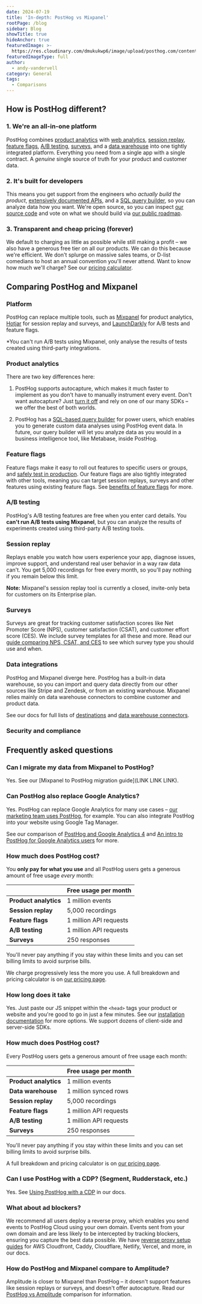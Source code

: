 ```yaml
---
date: 2024-07-19
title: 'In-depth: PostHog vs Mixpanel'
rootPage: /blog
sidebar: Blog
showTitle: true
hideAnchor: true
featuredImage: >-
  https://res.cloudinary.com/dmukukwp6/image/upload/posthog.com/contents/images/blog/posthog-vs-mixpanel/posthog-vs-mixpanel.jpeg
featuredImageType: full
author:
  - andy-vandervell
category: General
tags:
  - Comparisons
---
```



## How is PostHog different?

### 1. We're an all-in-one platform

PostHog combines [product analytics](/product-analytics) with [web analytics](/web-analytics), [session replay](/session-replay), [feature flags](/feature-flags), [A/B testing](/ab-testing), [surveys](/surveys), and a [data warehouse](/docs/data-warehouse) into one tightly integrated platform. Everything you need from a single app with a single contract. A _genuine_ single source of truth for your product and customer data.

### 2. It's built for developers

This means you get support from the engineers who _actually build the product_, [extensively documented APIs](/docs/api), and a [SQL query builder](/docs/hogql), so you can analyze data how you want. We're open source, so you can inspect [our source code](https://github.com/PostHog) and vote on what we should build via [our public roadmap](/roadmap).

### 3. Transparent and cheap pricing (forever)

We default to charging as little as possible while still making a profit – we also have a generous free tier on all our products. We can do this because we're efficient. We don't splurge on massive sales teams, or D-list comedians to host an annual convention you'll never attend. Want to know how much we'll charge? See our [pricing calculator](/pricing).

## Comparing PostHog and Mixpanel

### Platform

PostHog can replace multiple tools, such as [Mixpanel](/blog/best-mixpanel-alternatives) for product analytics, [Hotjar](/blog/best-hotjar-alternatives) for session replay and surveys, and [LaunchDarkly](/blog/best-launchdarkly-alternatives) for A/B tests and feature flags.

<ComparisonTable column1="PostHog" column2="Mixpanel">
  <ComparisonRow column1={true} column2={true} feature="Product analytics" description="Track events and conversion, analyze user behavior" />
  <ComparisonRow column1={true} column2={true} feature="Web analytics" description="Easy to use analytics for marketing websites" />
  <ComparisonRow column1={true} column2="Closed beta" feature="Session replay" description="Watch real users use your product, diagnose bugs" />
  <ComparisonRow column1={true} column2={false} feature="Feature flags" description="Roll out features safely, toggle features for cohorts or individuals" />
  <ComparisonRow column1={true} column2="Analysis only*" feature="A/B testing" description="Run tests on new features, optimize conversion funnels" />
  <ComparisonRow column1={true} column2={false} feature="User surveys" description="Collect and analyze feedback, run NPS and PMF surveys " />
  <ComparisonRow column1={true} column2={true} feature="Data pipelines" description="Export event data to data warehouses" />
  <ComparisonRow column1="Beta" column2={false} feature="Customer data platform" description="Sync cusomter data between third-party tools" />
  <ComparisonRow column1="Beta" column2={false} feature="Data warehouse" description="Centralized data storage for business intelligence" />
  <ComparisonRow column1={true} column2={false} feature="Heatmaps" description="Visualize where users click in your app or website" />
  <ComparisonRow column1={true} column2={false} feature="Scrollmaps" description="Visualize how far users scroll in your app or website" />
  <ComparisonRow column1={true} column2={true} feature="Notebooks" description="Ad-hoc analysis and collaboration" />
  <ComparisonRow column1={true} column2={true} feature="Dark mode" description="Choose between light and dark UI" />
  <ComparisonRow column1={true} column2="Libraries only" feature="Open source" description="Build your own apps and contribute code" />
</ComparisonTable>

*You can't run A/B tests using Mixpanel, only analyse the results of tests created using third-party integrations.

### Product analytics

There are two key differences here:

1. PostHog supports autocapture, which makes it much faster to implement as you don't have to manually instrument every event. Don't want autocapture? Just [turn it off](/docs/product-analytics/autocapture) and rely on one of our many SDKs – we offer the best of both worlds.

2. PostHog has a [SQL-based query builder](/docs/hogql) for power users, which enables you to generate custom data analyses using PostHog event data. In future, our query builder will let you analyze data as you would in a business intelligence tool, like Metabase, inside PostHog.

<ComparisonTable column1="PostHog" column2="Mixpanel">
  <ComparisonRow column1={true} column2={false} feature="Autocapture" description="Capture frontend clicks and events automatically" />
  <ComparisonRow column1={true} column2={false} feature="Query editor" description="Write your own queries in SQL" />
  <ComparisonRow column1={true} column2={true} feature="Dashboards" description="Combine insights into shareable dashboards" />
  <ComparisonRow column1={true} column2={true} feature="Graphs and trends" description="Build custom insights and visualizations" />
  <ComparisonRow column1={true} column2={true} feature="Funnels" description="Track users through a sequence of events" />
  <ComparisonRow column1={true} column2={true} feature="Retention" description="Visualize which users stay, for how long" />
  <ComparisonRow column1={true} column2={true} feature="User paths" description="Track user flows and where they drop-off" />
  <ComparisonRow column1={true} column2={true} feature="Cohorts" description="Combine users based on properties and events for group analysis" />
  <ComparisonRow column1={true} column2={true} feature="Group analytics" description="Track metrics at a company and account level" />
  <ComparisonRow column1={true} column2={true} feature="Lifecycle analysis" description="Understand who is dormant, churning, and thriving" />
  <ComparisonRow column1={true} column2={true} feature="Stickiness insights" description="See how many times users perform an event in a period of time." />
  <ComparisonRow column1={true} column2={true} feature="Custom formulas" description="Use formulas to calculate unique insights" />
  <ComparisonRow column1={true} column2={true} feature="Correlation analysis" description="Suggested events and properties that lead to success or failure" />
</ComparisonTable>

### Feature flags

Feature flags make it easy to roll out features to specific users or groups, and [safely test in production](/product-engineers/testing-in-production). Our feature flags are also tightly integrated with other tools, meaning you can target session replays, surveys and other features using existing feature flags. See [benefits of feature flags](/product-engineers/feature-flag-benefits-use-cases) for more.

<ComparisonTable column1="PostHog" column2="Mixpanel">
  <ComparisonRow column1={true} column2={false} feature="Boolean flags" description="Simple flags returning true or flag" />
  <ComparisonRow column1={true} column2={false} feature="Multivariate flags" description="Flags with multiple customizable values" />
  <ComparisonRow column1={true} column2={false} feature="Payloads" description="Flags with string, number, or JSON payloads" />
  <ComparisonRow column1={true} column2={false} feature="Local evaluation" description="Store flag definitions locally" />
  <ComparisonRow column1={true} column2={false} feature="Percentage rollouts" description="Target percentages of a group" />
  <ComparisonRow column1={true} column2={false} feature="Custom targeting" description="Target users based on user properties, custom contexts" />
  <ComparisonRow column1={true} column2={false} feature="Scheduling" description="Schedule flags to turn on or off" />
  <ComparisonRow column1="Partial" column2={false} feature="Environments" description="Manage flags for dev, staging, prod" />
  <ComparisonRow column1={true} column2={false} feature="Scheduling" description="Schedule flags to turn on or off" />
  <ComparisonRow column1={true} column2={false} feature="Bootstrapping" description="Flags available on frontend application load" />
  <ComparisonRow column1={true} column2={false} feature="Early access" description="Manage betas, test features" />
</ComparisonTable>

### A/B testing

PostHog's A/B testing features are free when you enter card details. You **can't run A/B tests using Mixpanel**, but you can analyze the results of experiments created using third-party A/B testing tools.

<ComparisonTable column1="PostHog" column2="Mixpanel">
  <ComparisonRow column1={true} column2={false} feature="Built-in A/B testing" description="Setup and run A/B tests using feature flags" />
  <ComparisonRow column1={true} column2={true} feature="Experiment analysis" description="Analyze results of A/B tests" />
  <ComparisonRow column1={true} column2={true} feature="Custom goals" description="Customize metrics that a test tracks" />
  <ComparisonRow column1={true} column2={true}  feature="Secondary metrics" description="Monitor impact on unrelated metrics" />
  <ComparisonRow column1={true} column2={true}  feature="Statistical significance" description="Automatically checks for statistical significance" />
  <ComparisonRow column1={true} column2={false} feature="Split testing" description="Split participants into groups" />
  <ComparisonRow column1={true} column2={false} feature="Multivariate (A/B/n) testing" description="Test multiple variants of a change" />
  <ComparisonRow column1={true} column2={false} feature="Recommended run time" description="Automatically calculate the recommended run time and sample size" />
  <ComparisonRow column1={true} column2={false} feature="Dynamic cohorts" description="Add new users to an experiment automatically by setting a user property" />
  <ComparisonRow column1="Partial" column2={false} feature="Holdout testing" description="Withhold multiple features to measure cumulative impact" />
  <ComparisonRow column1="Bayesian" column2="Frequentist" feature="Statistics engine" description="How the results of an experiment are calculated" />
</ComparisonTable>

### Session replay

Replays enable you watch how users experience your app, diagnose issues, improve support, and understand real user behavior in a way raw data can't. You get 5,000 recordings for free every month, so you'll pay nothing if you remain below this limit.

<ComparisonTable column1="PostHog" column2="Mixpanel">
  <ComparisonRow column1={true} column2="Closed beta" feature="Web app recordings" description="Capture recordings from single-page apps" />
  <ComparisonRow column1="Beta" column2={false} feature="Mobile app recordings" description="Capture recordings in iOS and Android apps" />
  <ComparisonRow column1={true} column2={false} feature="Identity detection" description="Link recordings to user IDs" />
  <ComparisonRow column1={true} column2={false} feature="Console logs" description="Capture extra content from a users' browser environment" />
  <ComparisonRow column1={true} column2={false} feature="Playlists" description="Sort recordings into static and dynamic playlists" />
  <ComparisonRow column1={true} column2={false} feature="Performance monitoring" description="Track network events within a session" />
  <ComparisonRow column1={true} column2={true} feature="Privacy masking" description="Censor personal information from playback" />
  <ComparisonRow column1={true} column2={false} feature="Conditional recording" description="Only capture the sessions you want" />
  <ComparisonRow column1={true} column2={false} feature="DOM explorer" description="Explore an interactive snapshot of replays" />
  <ComparisonRow column1={true} column2={false} feature="Export recordings" description="Save important recordings offline" />
  <ComparisonRow column1={true} column2={false} feature="Minimum duration" description="Only record sessions longer than the minimum duration" />
  <ComparisonRow column1={true} column2={true} feature="Sample recorded sessions" description="Restrict the percentage of sessions that will be recorded" />
  <ComparisonRow column1={true} column2={false} feature="Record via feature flag" description="Only record sessions for users that have the flag enabled" />
</ComparisonTable>

**Note:** Mixpanel's session replay tool is currently a closed, invite-only beta for customers on its Enterprise plan. 

### Surveys

Surveys are great for tracking customer satisfaction scores like Net Promoter Score (NPS), customer satisfaction (CSAT), and customer effort score (CES). We include survey templates for all these and more. Read our [guide comparing NPS, CSAT, and CES](/product-engineers/nps-vs-csat-vs-ces) to see which survey type you should use and when.  

<ComparisonTable column1="PostHog" column2="Mixpanel">
  <ComparisonRow column1={true} column2={false} feature="Open text" description="Free text answers and feedback" />
  <ComparisonRow column1={true} column2={false} feature="Product rating" description="Rank using emojis or number" />
  <ComparisonRow column1={true} column2={false} feature="Single choice" description="Select one answer from multiple" />
  <ComparisonRow column1={true} column2={false} feature="Multiple choice" description="Select more than one answer from multiple" />
  <ComparisonRow column1={true} column2={false} feature="NPS surveys" description="Net Promoter Score survey template" />
  <ComparisonRow column1={true} column2={false} feature="PMF surveys" description="Product-market fit survey template" />
  <ComparisonRow column1={true} column2={false} feature="User property targeting" description="Target users based on any of their user properties" />
  <ComparisonRow column1={true} column2={false} feature="Custom colors & positioning" description="Customize the colors of your surveys to match your brand" />
  <ComparisonRow column1={true} column2={false} feature="Custom HTML" description="Add custom HTML to your survey text" />
  <ComparisonRow column1={true} column2={false} feature="API mode" description="Create surveys via the API" />
</ComparisonTable>

### Data integrations

PostHog and Mixpanel diverge here. PostHog has a built-in data warehouse, so you can import and query data directly from our other sources like Stripe and Zendesk, or from an existing warehouse. Mixpanel relies mainly on data warehouse connectors to combine customer and product data.

<ComparisonTable column1="PostHog" column2="Mixpanel">
   <ComparisonRow column1={true} column2={false} feature="Data warehouse" description="Query customer and product data together" />
   <ComparisonRow column1={true} column2={true} feature="Warehouse import" description="Import data from third-party warehouse" />
   <ComparisonRow column1={true} column2={false} feature="Stripe" description="Stripe customer data connector" />
   <ComparisonRow column1={true} column2={false} feature="Zendesk" description="Send and receive data from Zendesk" />
   <ComparisonRow column1={true} column2={true} feature="Hubspot" description="Send and receive data from Hubspot" />
   <ComparisonRow column1={true} column2={false} feature="Sentry" description="Send and receive data from Sentry" />
   <ComparisonRow column1={true} column2={true} feature="Segment" description="Send events via Segment" />
   <ComparisonRow column1={true} column2={true} feature="Rudderstack" description="Send events via Rudderstack" />
   <ComparisonRow column1={true} column2={true} feature="Zapier" description="Trigger Zapier automations" />
   <ComparisonRow column1={true} column2={true} feature="Customer.io" description="Messaging and marketing automation" />
</ComparisonTable>

See our docs for full lists of [destinations](/docs/cdp) and [data warehouse connectors](/docs/data-warehouse).

### Security and compliance

<ComparisonTable column1="PostHog" column2="Mixpanel">
  <ComparisonRow column1={true} column2={true} feature="User privacy options" description="Anonymize users, drop personal data" />
  <ComparisonRow column1={true} column2={true} feature="History, audit logs" description="Manage and view flag edits and related users" />
  <ComparisonRow column1={true} column2={true} feature="GDPR-ready" description="Can be compliant with GDPR" />
  <ComparisonRow column1={true} column2={true} feature="HIPAA-ready" description="Can be compliant with HIPAA" />
  <ComparisonRow column1={true} column2={true} feature="SOC 2" description="SOC 2 security certification" />
  <ComparisonRow column1={true} column2={true} feature="2FA" description="Enforce login with two-factor authentication" />
  <ComparisonRow column1="Enterprise" column2="Enterprise" feature="SAML/SSO" description="Use SAML or single sign-on authentication" />
</ComparisonTable>

## Frequently asked questions

### Can I migrate my data from Mixpanel to PostHog?

Yes. See our [Mixpanel to PostHog migration guide](LINK LINK LINK).

### Can PostHog also replace Google Analytics?

Yes. PostHog can replace Google Analytics for many use cases – [our marketing team uses PostHog](/blog/posthog-marketing), for example. You can also integrate PostHog into your website using Google Tag Manager. 

See our comparison of [PostHog and Google Analytics 4](/blog/posthog-vs-ga4) and [An intro to PostHog for Google Analytics users](/blog/google-analytics-to-posthog) for more.

### How much does PostHog cost?

You **only pay for what you use** and all PostHog users gets a generous amount of free usage _every_ month:

|                       | **Free usage per month** 
|-----------------------|--------------------------
| **Product analytics** | 1 million events        
| **Session replay**    | 5,000 recordings         
| **Feature flags**     | 1 million API requests
| **A/B testing**       | 1 million API requests  
| **Surveys**           | 250 responses

You'll never pay anything if you stay within these limits and you can set billing limits to avoid surprise bills.

We charge progressively less the more you use. A full breakdown and pricing calculator is on [our pricing page](/pricing).

### How long does it take 

Yes. Just paste our JS snippet within the `<head>` tags your product or website and you're good to go in just a few minutes. See our [installation documentation](/docs/getting-started/install) for more options. We support dozens of client-side and server-side SDKs.

### How much does PostHog cost?

Every PostHog users gets a generous amount of free usage each month:

| &nbsp;                | **Free usage per month** 
|-----------------------|--------------------------
| **Product analytics** | 1 million events
| **Data warehouse**    | 1 million synced rows   
| **Session replay**    | 5,000 recordings         
| **Feature flags**     | 1 million API requests
| **A/B testing**       | 1 million API requests  
| **Surveys**           | 250 responses

You'll never pay anything if you stay within these limits and you can set billing limits to avoid surprise bills.

A full breakdown and pricing calculator is on [our pricing page](/pricing).

### Can I use PostHog with a CDP? (Segment, Rudderstack, etc.)

Yes. See [Using PostHog with a CDP](/docs/advanced/cdp) in our docs.

### What about ad blockers?

We recommend all users deploy a reverse proxy, which enables you send events to PostHog Cloud using your own domain. Events sent from your own domain and are less likely to be intercepted by tracking blockers, ensuring you capture the best data possible. We have [reverse proxy setup guides](/docs/advanced/proxy) for AWS Cloudfront, Caddy, Cloudflare, Netlify, Vercel, and more, in our docs.

### How do PostHog and Mixpanel compare to Amplitude?

Amplitude is closer to Mixpanel than PostHog – it doesn't support features like session replays or surveys, and doesn't offer autocapture. Read our [PostHog vs Amplitude](/blog/posthog-vs-amplitude) comparison for information.
